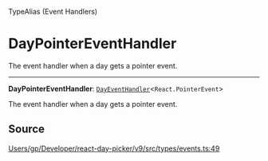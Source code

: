 <SectionTitle>TypeAlias (Event Handlers)</SectionTitle>

# DayPointerEventHandler

<Description>
The event handler when a day gets a pointer event.
</Description>

---

<a id="undefined" name="undefined"></a>

<SignatureMemberIdentifier>**DayPointerEventHandler**: [`DayEventHandler`](/api/next/type-aliases/DayEventHandler.md)\<`React.PointerEvent`\></SignatureMemberIdentifier>

The event handler when a day gets a pointer event.

## Source

[Users/gp/Developer/react-day-picker/v9/src/types/events.ts:49](https://github.com/gpbl/react-day-picker/blob/next/src/types/events.ts#L49)
